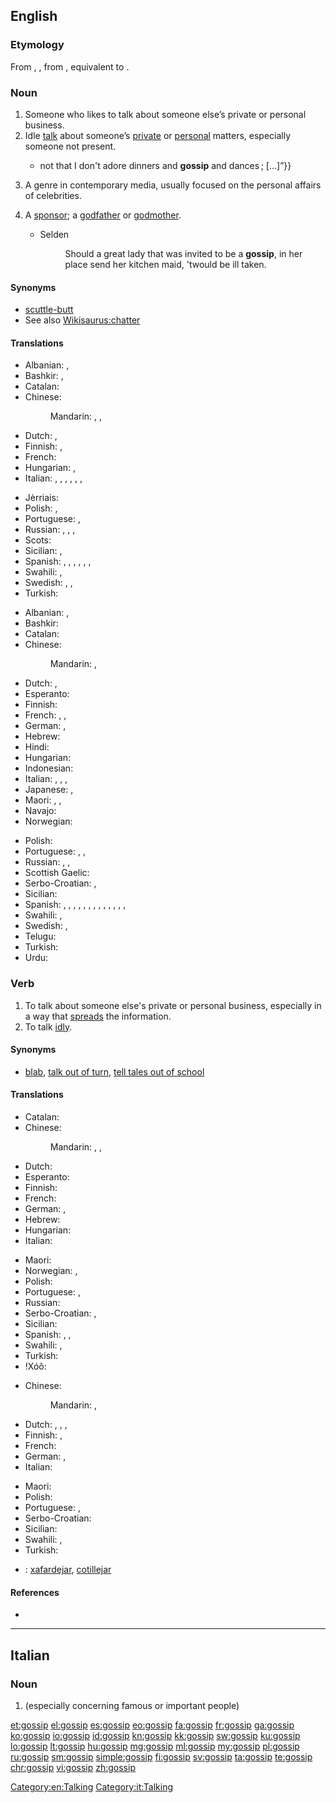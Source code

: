 ==English==
{{wikipedia}}
{{rfap}}
===Etymology===
From {{etyl|enm|en}} {{term|gossib|lang=enm}}, {{term|godsib||a close friend or relation, a confidant|lang=enm}}, from {{etyl|ang|en}} {{term|godsibb|lang=ang||godparent, sponsor}}, equivalent to {{compound|god|sib}}.

===Noun===
{{en-noun}}

# Someone who likes to talk about someone else’s private or personal business.
# Idle [[talk]] about someone’s [[private]] or [[personal]] matters, especially someone not present.
#* {{quote-book|year=1907|author=[[w:Robert W. Chambers|Robert Chambers]]
|title=The Younger Set
|chapter=2/5|url=http://openlibrary.org/works/OL8127246W
|passage=“I ought to arise and go forth with timbrel and with dances ; but, do you know, I am not inclined to revels ?{{...}}not that I don't adore dinners and '''gossip''' and dances ;&nbsp;[&hellip;]”}}
# A genre in contemporary media, usually focused on the personal affairs of celebrities.
# {{context|obsolete|lang=en}} A [[sponsor]]; a [[godfather]] or [[godmother]].
#* Selden
#*: Should a great lady that was invited to be a '''gossip''', in her place send her kitchen maid, 'twould be ill taken.

====Synonyms====
* [[scuttle-butt]]
* See also [[Wikisaurus:chatter]]

====Translations====
{{trans-top|person}}
* Albanian: {{t|sq|thashethemexhi|m}}, {{t+|sq|çuçurjar|m}}
* Bashkir: {{t|ba|ғәйбәтсе|m|tr=ğäybätse}}, {{t|ba|ғәйбәт тоҡсайы|m|tr=ğäybät toqsayï}}
* Catalan: {{t+|ca|xafarder}}
* Chinese:
*: Mandarin: {{t|cmn|愛說閒話的人|sc=Hani}}, {{t|cmn|爱说闲话的人|tr=ài shuō xiánhuà de rén|sc=Hani}}, {{t|cmn|八卦的人|tr=bāguà de rén|sc=Hani}}
* Dutch: {{t|nl|roddelaar|m}}, {{t|nl|roddelaarster|f}}
* Finnish: {{t+|fi|juoruilija}}, {{t|fi|juorukello}}
* French: {{t+|fr|commère|f}}
* Hungarian: {{t+|hu|pletykás}}, {{t|hu|pletykafészek}}
* Italian: {{t|it|pettegolo|m}}, {{t+|it|pettegola|f}}, {{t|it|chiacchierone|m}}, {{t|it|chiacchierona|f}}, {{t|it|comare|f}} {{qualifier|regional}}, {{t|it|linguacciuto|m}}, {{t+|it|ciarlatano|m}}
{{trans-mid}}
* Jèrriais: {{t|roa-jer|conméthe|f}}
* Polish: {{t+|pl|plotkarz|m}}, {{t+|pl|plotkarka|f}}
* Portuguese: {{t|pt|mexeriqueiro|m}}, {{t+|pt|fofoqueiro|m}}
* Russian: {{t+|ru|сплетник|m|tr=splétnik}}, {{t+|ru|сплетница|m|tr=splétnica}}, {{t+|ru|болтун|m|tr=boltún|sc=Cyrl}}, {{t+|ru|болтунья|f|tr=boltúnʹja|sc=Cyrl}}
* Scots: {{t|sco|auld wife}}
* Sicilian: {{t|scn|cuttigghiaru|m}}, {{t|scn|cuttigghiara|f}}
* Spanish: {{t+|es|chismoso|m}}, {{t+|es|chismosa|f}} {{qualifier|especially Latin America}}, {{t+|es|copuchento|m}} {{qualifier|Chile|colloquial}}, {{t|es|argüendero|m}}, {{t|es|argüendera|f}} {{qualifier|Mexico|colloquial}}, {{t+|es|alcahuete|m}}, {{t+|es|cotilla|m|f}}
* Swahili: {{t+|sw|tetesi}}, {{t+|sw|fitina}}
* Swedish: {{t+|sv|skvallerbytta}}, {{t+|sv|skvallerkäring}}, {{t|sv|sladderkärring|c}}
* Turkish: {{t+|tr|dedikoducu}}
{{trans-bottom}}

{{trans-top|idle talk}}
* Albanian: {{t|sq|thashetheme|f}}, {{t+|sq|çuçurimë|f}}
* Bashkir: {{t|ba|ғәйбәт|m|tr=ğäybät}}
* Catalan: {{t|ca|xafarderia|f}}
* Chinese:
*: Mandarin: {{t|cmn|閒話|sc=Hani}}, {{t+|cmn|闲话|tr=xiánhuá|sc=Hani}}
* Dutch: {{t|nl|kletspraatje}}, {{t+|nl|roddel}}
* Esperanto: {{t|eo|klaĉo}}
* Finnish: {{t|fi|juoru}}
* French: {{t+|fr|commérage}}, {{t+|fr|ragot}}, {{t+|fr|cancan}}
* German: {{t+|de|Klatsch|m}}, {{t+|de|Tratsch|m}}
* Hebrew: {{t+|he|רכילות|f|tr=rehilut}}
* Hindi: {{t|hi|गप-शप|f|tr=gap-śap|sc=Deva}}
* Hungarian: {{t+|hu|pletyka}}
* Indonesian: {{t+|id|gosip}}
* Italian: {{t+|it|pettegolezzo|m}}, {{t|it|chiacchera|f}}, {{t+|it|diceria|f}}, {{t|it|ciarla|f}}
* Japanese: {{t+|ja|噂|tr=うわさ, uwasa|sc=Jpan}}, {{t|ja|ゴシップ|tr=goshippu|sc=Jpan}}
* Maori: {{t|mi|tarawau}}, {{t|mi|pōtinitini}}, {{t|mi|pakitara}}
* Navajo: {{t|nv|aseezį́}}
* Norwegian: {{t|no|sladder|n}}
{{trans-mid}}
* Polish: {{t+|pl|plotka|f}}
* Portuguese: {{t+|pt|bisbilhotice|f}}, {{t+|pt|fofoca|f}} {{qualifier|Brazil}}, {{t+|pt|mexerico|m}}
* Russian: {{t+|ru|сплетни|f-p|tr=splétni}}, {{t|ru|слухи|m-p|tr=slúxi}}, {{t+|ru|болтовня|f|tr=boltovnjá|sc=Cyrl}}
* Scottish Gaelic: {{t|gd|seanchas|m}}
* Serbo-Croatian: {{t|sh|ogovaranje|n}}, {{t|sh|оговарање|n}}
* Sicilian: {{t+|scn|cuttigghiu|m}}
* Spanish: {{t+|es|chisme|m}} {{qualifier|especially Latin America}}, {{t|es|bochinche|m}} {{qualifier|Colombian Atlantic Coast|Dominican Republic|Panama|Puerto Rico - colloquial}}, {{t|es|brete|f}} {{qualifier|Cuba|colloquial}}, {{t+|es|cahuín|m}} {{qualifier|Chile|colloquial}}, {{t+|es|chambre|m}} {{qualifier|El Salvador|Honduras - colloquial}}, {{t|es|chimento|m}} {{qualifier|Argentina|Uruguay - colloquial}}, {{t|es|chirmol|m}} {{qualifier|Guatemala|colloquial}}, {{t|es|cocoa|f}} {{qualifier|Panama|colloquial}}, {{t+|es|copucha|f}} {{qualifier|Chile|colloquial}}, {{t|es|cotilleo|m}} {{qualifier|Spain}}, {{t|es|cuecho|m}} {{qualifier|Nicaragua|colloquial}}, {{t|es|mitote|m}}, {{t|es|argüende|m}} {{qualifier|Mexico|colloquial}}, {{t|es|vinazo|m}} {{qualifier|Costa Rica|colloquial}}
* Swahili: {{t+|sw|tetesi}}, {{t+|sw|fitina}}
* Swedish: {{t+|sv|skvaller|n}}, {{t+|sv|sladder|n}}
* Telugu: {{t|te|గాలి కబుర్లు|tr=gaali kaburlu}}
* Turkish: {{t+|tr|dedikodu}}
* Urdu: {{t|ur|گپ شپ|f|tr=gap śap|sc=ur-Arab}}
{{trans-bottom}}

===Verb===
{{en-verb|gossips|'''[[gossiping]]''' ''or'' '''[[gossipping]]'''|'''[[gossiped]]''' ''or'' '''[[gossipped]]'''}}

# To talk about someone else's private or personal business, especially in a way that [[spread]]s the information.
# To talk [[idly]].

====Synonyms====
* {{sense|talk about someone else's private or personal business}} [[blab]], [[talk out of turn]], [[tell tales out of school]]

====Translations====
{{trans-top|to talk about someone else's private or personal business}}
* Catalan: {{t+|ca|xafardejar}}
* Chinese:
*: Mandarin: {{t|cmn|說閒話|sc=Hani}}, {{t|cmn|说闲话|tr=shuō xiánhuà|sc=Hani}}, {{t+|cmn|八卦|tr=bāguà|sc=Hani}}
* Dutch: {{t+|nl|roddelen}}
* Esperanto: {{t|eo|klaĉi}}
* Finnish: {{t|fi|juoruta}}
* French: {{t+|fr|commérer}}
* German: {{t+|de|tratschen}}, {{t+|de|klatschen}}
* Hebrew: {{t|he|לרכל}}
* Hungarian: {{t+|hu|pletykál}}
* Italian: {{t+|it|spettegolare}}
{{trans-mid}}
* Maori: {{t|mi|pakitara}}
* Norwegian: {{t|no|sladre}}, {{t|no|slarve}}
* Polish: {{t+|pl|plotkować}}
* Portuguese: {{t|pt|fofocar}} {{qualifier|Brazil}}, {{t+|pt|mexericar}}
* Russian: {{t+|ru|сплетничать|impf|tr=splétničatʹ}}
* Serbo-Croatian: {{t|sh|tračati}}, {{t|sh|ogovarati}}
* Sicilian: {{t|scn|cuttigghiari}}
* Spanish: {{t|es|chismear}}, {{t|es|cotillear}}, {{t|es|chismorrear}}
* Swahili: {{t+|sw|fakachi}}, {{t+|sw|fitina}}
* Turkish: {{t|tr|dedikodu yapmak}}
* ǃXóõ: {{t|nmn|ʘgāle}}
{{trans-bottom}}

{{trans-top|to talk idly}}
* Chinese:
*: Mandarin: {{t|cmn|說閒聊|sc=Hani}}, {{t|cmn|说闲聊|tr=shuō xiánliáo|sc=Hani}}
* Dutch: {{t+|nl|babbelen}}, {{t+|nl|zeveren}}, {{t+|nl|kletsen}}, {{t+|nl|zwetsen}}
* Finnish: {{t+|fi|jutella}}, {{t|fi|juoruilla}}
* French: {{t+|fr|bavarder}}
* German: {{t+|de|klatschen}}, {{t+|de|schwatzen}}
* Italian: {{t|it|chiaccherare}}
{{trans-mid}}
* Maori: {{t|mi|pakitara}}
* Polish: {{t+|pl|plotkować}}
* Portuguese: {{t|pt|papear}}, {{t|pt|bater papo}}
* Serbo-Croatian: {{t|sh|brbljati}}
* Sicilian: {{t|scn|cuttigghiari}}
* Swahili: {{t+|sw|fakachi}}, {{t+|sw|fitina}}
* Turkish: {{t+|tr|çene çalmak}}
{{trans-bottom}}

{{checktrans-top}}
* {{ttbc|ca}}: [[xafardejar]], [[cotillejar]]
{{trans-bottom}}

====References====
* {{R:BBS}}

[[Category:en:Talking]]

----

==Italian==

===Noun===
{{head|it|noun|g=m|inv}}

# {{l|en|gossip}} (especially concerning famous or important people)

[[Category:it:Talking]]

[[et:gossip]]
[[el:gossip]]
[[es:gossip]]
[[eo:gossip]]
[[fa:gossip]]
[[fr:gossip]]
[[ga:gossip]]
[[ko:gossip]]
[[io:gossip]]
[[id:gossip]]
[[kn:gossip]]
[[kk:gossip]]
[[sw:gossip]]
[[ku:gossip]]
[[lo:gossip]]
[[lt:gossip]]
[[hu:gossip]]
[[mg:gossip]]
[[ml:gossip]]
[[my:gossip]]
[[pl:gossip]]
[[ru:gossip]]
[[sm:gossip]]
[[simple:gossip]]
[[fi:gossip]]
[[sv:gossip]]
[[ta:gossip]]
[[te:gossip]]
[[chr:gossip]]
[[vi:gossip]]
[[zh:gossip]]